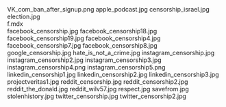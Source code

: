     
<PopImage className="w-full sm:max-w-[50vw] md:max-w-[33vw] xl:max-w-md float-right sm:m-1" src={PNG_VK_com_ban_after_signup_png} alt="VK_com_ban_after_signup.png">
	VK_com_ban_after_signup.png
</PopImage>
<PopImage className="w-full sm:max-w-[50vw] md:max-w-[33vw] xl:max-w-md float-left sm:m-1" src={JPG_apple_podcast_jpg} alt="apple_podcast.jpg">
	apple_podcast.jpg
</PopImage>
<PopImage className="w-full sm:max-w-[50vw] md:max-w-[33vw] xl:max-w-md float-right sm:m-1" src={JPG_censorship_israel_jpg} alt="censorship_israel.jpg">
	censorship_israel.jpg
</PopImage>
<PopImage className="w-full sm:max-w-[50vw] md:max-w-[33vw] xl:max-w-md float-left sm:m-1" src={JPG_election_jpg} alt="election.jpg">
	election.jpg
</PopImage>
<div className="w-full md:max-w-[80rem] float-right italic">
	<MDX_f_mdx />
	f.mdx
</div>
<PopImage className="w-full sm:max-w-[50vw] md:max-w-[33vw] xl:max-w-md float-right sm:m-1" src={JPG_facebook_censorship_jpg} alt="facebook_censorship.jpg">
	facebook_censorship.jpg
</PopImage>
<PopImage className="w-full sm:max-w-[50vw] md:max-w-[33vw] xl:max-w-md float-left sm:m-1" src={JPG_facebook_censorship18_jpg} alt="facebook_censorship18.jpg">
	facebook_censorship18.jpg
</PopImage>
<PopImage className="w-full sm:max-w-[50vw] md:max-w-[33vw] xl:max-w-md float-right sm:m-1" src={JPG_facebook_censorship19_jpg} alt="facebook_censorship19.jpg">
	facebook_censorship19.jpg
</PopImage>
<PopImage className="w-full sm:max-w-[50vw] md:max-w-[33vw] xl:max-w-md float-left sm:m-1" src={JPG_facebook_censorship4_jpg} alt="facebook_censorship4.jpg">
	facebook_censorship4.jpg
</PopImage>
<PopImage className="w-full sm:max-w-[50vw] md:max-w-[33vw] xl:max-w-md float-right sm:m-1" src={JPG_facebook_censorship7_jpg} alt="facebook_censorship7.jpg">
	facebook_censorship7.jpg
</PopImage>
<PopImage className="w-full sm:max-w-[50vw] md:max-w-[33vw] xl:max-w-md float-left sm:m-1" src={JPG_facebook_censorship8_jpg} alt="facebook_censorship8.jpg">
	facebook_censorship8.jpg
</PopImage>
<PopImage className="w-full sm:max-w-[50vw] md:max-w-[33vw] xl:max-w-md float-right sm:m-1" src={JPG_google_censorship_jpg} alt="google_censorship.jpg">
	google_censorship.jpg
</PopImage>
<PopImage className="w-full sm:max-w-[50vw] md:max-w-[33vw] xl:max-w-md float-left sm:m-1" src={JPG_hate_is_not_a_crime_jpg} alt="hate_is_not_a_crime.jpg">
	hate_is_not_a_crime.jpg
</PopImage>
<PopImage className="w-full sm:max-w-[50vw] md:max-w-[33vw] xl:max-w-md float-right sm:m-1" src={JPG_instagram_censorship_jpg} alt="instagram_censorship.jpg">
	instagram_censorship.jpg
</PopImage>
<PopImage className="w-full sm:max-w-[50vw] md:max-w-[33vw] xl:max-w-md float-left sm:m-1" src={JPG_instagram_censorship2_jpg} alt="instagram_censorship2.jpg">
	instagram_censorship2.jpg
</PopImage>
<PopImage className="w-full sm:max-w-[50vw] md:max-w-[33vw] xl:max-w-md float-right sm:m-1" src={JPG_instagram_censorship3_jpg} alt="instagram_censorship3.jpg">
	instagram_censorship3.jpg
</PopImage>
<PopImage className="w-full sm:max-w-[50vw] md:max-w-[33vw] xl:max-w-md float-left sm:m-1" src={PNG_instagram_censorship4_png} alt="instagram_censorship4.png">
	instagram_censorship4.png
</PopImage>
<PopImage className="w-full sm:max-w-[50vw] md:max-w-[33vw] xl:max-w-md float-right sm:m-1" src={PNG_instagram_censorship5_png} alt="instagram_censorship5.png">
	instagram_censorship5.png
</PopImage>
<PopImage className="w-full sm:max-w-[50vw] md:max-w-[33vw] xl:max-w-md float-left sm:m-1" src={JPG_linkedin_censorship1_jpg} alt="linkedin_censorship1.jpg">
	linkedin_censorship1.jpg
</PopImage>
<PopImage className="w-full sm:max-w-[50vw] md:max-w-[33vw] xl:max-w-md float-right sm:m-1" src={JPG_linkedin_censorship2_jpg} alt="linkedin_censorship2.jpg">
	linkedin_censorship2.jpg
</PopImage>
<PopImage className="w-full sm:max-w-[50vw] md:max-w-[33vw] xl:max-w-md float-left sm:m-1" src={JPG_linkedin_censorship3_jpg} alt="linkedin_censorship3.jpg">
	linkedin_censorship3.jpg
</PopImage>
<PopImage className="w-full sm:max-w-[50vw] md:max-w-[33vw] xl:max-w-md float-right sm:m-1" src={JPG_projectveritas1_jpg} alt="projectveritas1.jpg">
	projectveritas1.jpg
</PopImage>
<PopImage className="w-full sm:max-w-[50vw] md:max-w-[33vw] xl:max-w-md float-left sm:m-1" src={JPG_reddit_censorship_jpg} alt="reddit_censorship.jpg">
	reddit_censorship.jpg
</PopImage>
<PopImage className="w-full sm:max-w-[50vw] md:max-w-[33vw] xl:max-w-md float-right sm:m-1" src={JPG_reddit_censorship2_jpg} alt="reddit_censorship2.jpg">
	reddit_censorship2.jpg
</PopImage>
<PopImage className="w-full sm:max-w-[50vw] md:max-w-[33vw] xl:max-w-md float-left sm:m-1" src={JPG_reddit_the_donald_jpg} alt="reddit_the_donald.jpg">
	reddit_the_donald.jpg
</PopImage>
<PopImage className="w-full sm:max-w-[50vw] md:max-w-[33vw] xl:max-w-md float-right sm:m-1" src={JPG_reddit_wilv57_jpg} alt="reddit_wilv57.jpg">
	reddit_wilv57.jpg
</PopImage>
<PopImage className="w-full sm:max-w-[50vw] md:max-w-[33vw] xl:max-w-md float-left sm:m-1" src={JPG_respect_jpg} alt="respect.jpg">
	respect.jpg
</PopImage>
<PopImage className="w-full sm:max-w-[50vw] md:max-w-[33vw] xl:max-w-md float-right sm:m-1" src={JPG_savefrom_jpg} alt="savefrom.jpg">
	savefrom.jpg
</PopImage>
<PopImage className="w-full sm:max-w-[50vw] md:max-w-[33vw] xl:max-w-md float-left sm:m-1" src={JPG_stolenhistory_jpg} alt="stolenhistory.jpg">
	stolenhistory.jpg
</PopImage>
<PopImage className="w-full sm:max-w-[50vw] md:max-w-[33vw] xl:max-w-md float-right sm:m-1" src={JPG_twitter_censorship_jpg} alt="twitter_censorship.jpg">
	twitter_censorship.jpg
</PopImage>
<PopImage className="w-full sm:max-w-[50vw] md:max-w-[33vw] xl:max-w-md float-left sm:m-1" src={JPG_twitter_censorship2_jpg} alt="twitter_censorship2.jpg">
	twitter_censorship2.jpg
</PopImage>

